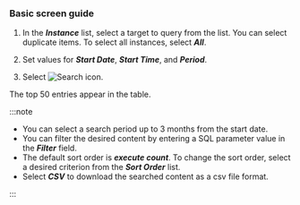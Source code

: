 ### Basic screen guide

<ProdImg img='db-database-sql-stat.png' desc='SQL 통계' />

1.  In the **_Instance_** list, select a target to query from the list. You can select duplicate items. To select all instances, select **_All_**.

2.  Set values for **_Start Date_**, **_Start Time_**, and **_Period_**.

3.  Select ![Search icon](/img/ico-btn-search.png).

The top 50 entries appear in the table.

:::note

-   You can select a search period up to 3 months from the start date.
-   You can filter the desired content by entering a SQL parameter value in the **_Filter_** field.
-   The default sort order is **_execute count_**. To change the sort order, select a desired criterion from the **_Sort Order_** list.
-   Select **_CSV_** to download the searched content as a csv file format.

:::
